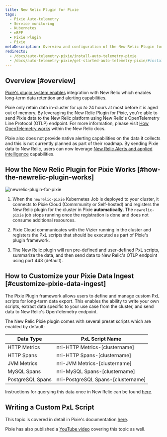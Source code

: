 ```yaml
---
title: New Relic Plugin for Pixie
tags:
  - Pixie Auto-telemetry
  - Service monitoring
  - Kubernetes
  - eBPF
  - Pixie Plugin
  - Pixie
metaDescription: Overview and configuration of the New Relic Plugin for Pixie
redirects:
  - /docs/auto-telemetry-pixie/install-auto-telemetry-pixie
  - /docs/auto-telemetry-pixie/get-started-auto-telemetry-pixie/#install-auto-telemetry-with-pixie
---
```



## Overview [#overview]

[Pixie's plugin system enables](https://docs.px.dev/reference/plugins/plugin-system/) integration with New Relic which enables long-term data retention and alerting capabilities.

Pixie only retain data in-cluster for *up to* 24 hours at most before it is aged out of memory.  By leveraging the New Relic Plugin for Pixie, you're able to send Pixie data to the New Relic platform using New Relic's OpenTelemetry Line Protocol (OTLP) endpoint.  For more information, please visit [How OpenTelemetry works](https://docs.newrelic.com/docs/more-integrations/open-source-telemetry-integrations/opentelemetry/opentelemetry-introduction#how-it-works) within the New Relic docs.

Pixie also does not provide native alerting capabilities on the data it collects and this is not currently planned as part of their roadmap.  By sending Pixie data to New Relic, users can now leverage [New Relic Alerts and applied intelligence](https://docs.newrelic.com/docs/alerts-applied-intelligence/overview) capabilities.


## How the New Relic Plugin for Pixie Works [#how-the-newrelic-plugin-works]

<img
  title="New Relic Plugin for Pixie"
  alt="newrelic-plugin-for-pixie"
  src={newrelicPlugin}
/>

1. When the `newrelic-pixie` Kubernetes Job is deployed to your cluster, it connects to Pixie Cloud (Commmunity or Self-hosted) and registers the New Relic plugin for the cluster in Pixie **automatically**. The `newrelic-pixie` job stops running once the registration is done and does not consume additional resources.

2. Pixie Cloud communicates with the Vizier running in the cluster and registers the PxL scripts that should be executed as part of Pixie's plugin framework.

3. The New Relic plugin will run pre-defined and user-defined PxL scripts, summarize the data, and then send data to New Relic's OTLP endpoint using port 443 (default).


## How to Customize your Pixie Data Ingest [#customize-pixie-data-ingest]

The Pixie Plugin framework allows users to define and manage custom PxL scripts for long-term data export. This enables the ability to write your own scripts, extract data specific to your use case from the cluster, and send data to New Relic's OpenTelemetry endpoint.

The New Relic Pixie plugin comes with several preset scripts which are enabled by default:

|  Data Type | PxL Script Name  |
|---|---|
| HTTP Metrics  | nri-HTTP Metrics-[clustername]  |
| HTTP Spans  | nri-HTTP Spans-[clustername]  |
| JVM Metrics  | nri-JVM Metrics-[clustername]  |
| MySQL Spans  | nri-MySQL Spans-[clustername]  |
| PostgreSQL Spans  | nri-PostgreSQL Spans-[clustername]  |


Instructions for querying this data once in New Relic can be found [here](https://docs.newrelic.com/docs/kubernetes-pixie/auto-telemetry-pixie/understand-use-data/query-pixie-data).


## Writing a Custom PxL Script

This topic is covered in detail in Pixie's documentation [here](https://docs.px.dev/tutorials/integrations/otel/#write-the-pxl-script).

Pixie has also published a [YouTube video](https://www.youtube.com/watch?v=WXY6vhnqpyc) covering this topic as well.